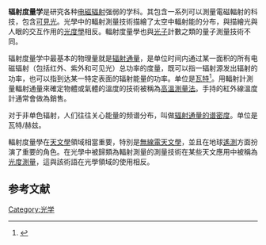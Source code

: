 {{noteTA
|1=zh-hans:坎德拉; zh-hant:燭光; zh-hk:坎德拉;
}}

'''辐射度量学'''是研究各种[[电磁辐射|电磁辐射]]强弱的学科。其包含一系列可以測量電磁輻射的科技，包含[[光|可見光]]。光學中的輻射測量技術描繪了太空中輻射能的分布，與描繪光與人眼的交互作用的[[光度學|光度學]]相反。輻射度量學也與[[光子|光子]]計數之類的量子測量技術不同。

辐射度量学中最基本的物理量就是[[辐射通量|辐射通量]]，是单位时间内通过某一面积的所有电磁辐射（包括红外、紫外和可见光）总功率的度量，既可以指一辐射源发出辐射的功率，也可以指到达某一特定表面的辐射能量的功率。单位是[[瓦特|瓦特]]<ref>{{cite book|title=Focal Encyclopedia of Photography|publisher=[[Focal_Press|Focal Press]] | author=Leslie D. Stroebel and Richard D. Zakia | year=1993 | edition=3rd ed.|page=115 |isbn=0240514173 | url = http://books.google.com/books?id=CU7-2ZLGFpYC&pg=PA115&dq=spectroradiometry+intitle:%22Focal+Encyclopedia+of+Photography%22#PPA115,M1 }}</ref>。用輻射計測量輻射通量來確定物體或氣體的溫度的技術被稱為[[紅外線溫度計|高溫測量法]]。手持的紅外線溫度計通常會做為{{link-en|紅外測溫儀|Infrared thermometer|紅外測溫儀}}銷售。

对于非单色辐射，人们往往关心能量的频谱分布，叫做[[辐射通量的谱密度|辐射通量的谱密度]]。单位是瓦特/赫兹。

輻射度量學在[[天文學|天文學]]領域相當重要，特別是[[無線電天文學|無線電天文學]]，並且在地球[[遙測|遙測]]方面扮演了重要的角色。在光學中被歸類為輻射測量的測量技術在某些天文應用中被稱為[[光度测定_(天文学)|光度測量]]，這與該術語在光學領域的使用相反。

{{SI radiometry units}}

==参考文献==
<references/>
[[Category:光学|Category:光学]]